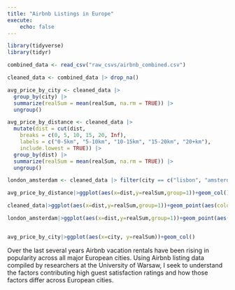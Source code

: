 ```yaml
---
title: "Airbnb Listings in Europe"
execute:
    echo: false
---
```


```r
library(tidyverse)
library(tidyr)
```

```r
combined_data <- read_csv("raw_csvs/airbnb_combined.csv")

cleaned_data <- combined_data |> drop_na()

avg_price_by_city <- cleaned_data |>
  group_by(city) |>
  summarize(realSum = mean(realSum, na.rm = TRUE)) |>
  ungroup()

avg_price_by_distance <- cleaned_data |>
  mutate(dist = cut(dist, 
    breaks = c(0, 5, 10, 15, 20, Inf),
    labels = c("0-5km", "5-10km", "10-15km", "15-20km", "20+km"),
    include.lowest = TRUE)) |>
  group_by(dist) |>
  summarize(realSum = mean(realSum, na.rm = TRUE)) |>
  ungroup()

london_amsterdam <- cleaned_data |> filter(city == c("lisbon", "amsterdam"))

```

```r
avg_price_by_distance|>ggplot(aes(x=dist,y=realSum,group=1))+geom_col()+scale_y_continuous(breaks = c(0, 50, 100, 150, 200, 250, 300))

cleaned_data|>ggplot(aes(x=dist,y=realSum,group=1))+geom_point(aes(color=city))+scale_y_continuous(breaks = c(0, 1000, 2000, 3000, 4000, 5000, 6000, 7000, 8000, 9000, 10000, 11000, 12000, 13000, 14000, 15000, 16000, 17000, 18000, 19000, 20000))

london_amsterdam|>ggplot(aes(x=dist,y=realSum,group=1))+geom_point(aes(color=city))+scale_y_continuous(breaks = c(0, 300, 600, 900, 1200, 1500, 1800, 2100, 2400, 2700, 3000, 3300, 3600, 3900))
```

```r

```

```r
avg_price_by_city|>ggplot(aes(x=city, y=realSum))+geom_col()
```

Over the last several years Airbnb vacation rentals have been rising in popularity across all major European cities. Using Airbnb listing data compiled by researchers at the University of Warsaw, I seek to understand the factors contributing high guest satisfaction ratings and how those factors differ across European cities. 
